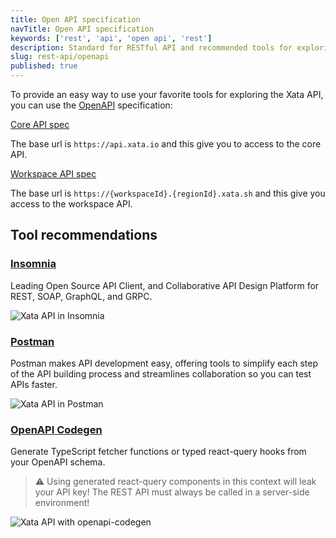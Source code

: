 ```yaml
---
title: Open API specification
navTitle: Open API specification
keywords: ['rest', 'api', 'open api', 'rest']
description: Standard for RESTful API and recommended tools for exploring the Xata API
slug: rest-api/openapi
published: true
---
```


To provide an easy way to use your favorite tools for exploring the Xata API, you can use the [OpenAPI](https://www.openapis.org/) specification:

[Core API spec](https://xata.io/docs/api/openapi?scope=core)

The base url is `https://api.xata.io` and this give you to access to the core API.

[Workspace API spec](https://xata.io/docs/api/openapi?scope=workspace)

The base url is `https://{workspaceId}.{regionId}.xata.sh` and this give you access to the workspace API.

## Tool recommendations

### [Insomnia](https://insomnia.rest/)

Leading Open Source API Client, and Collaborative API Design Platform for REST, SOAP, GraphQL, and GRPC.

![Xata API in Insomnia](images/insomnia.png)

### [Postman](https://www.postman.com/)

Postman makes API development easy, offering tools to simplify each step of the API building process and streamlines collaboration so you can test APIs faster.

![Xata API in Postman](images/postman.png)

### [OpenAPI Codegen](https://github.com/fabien0102/openapi-codegen)

Generate TypeScript fetcher functions or typed react-query hooks from your OpenAPI schema.

> ⚠️ Using generated react-query components in this context will leak your API key! The REST API must always be called in a server-side environment!

![Xata API with openapi-codegen](images/openapi-codegen.png)

